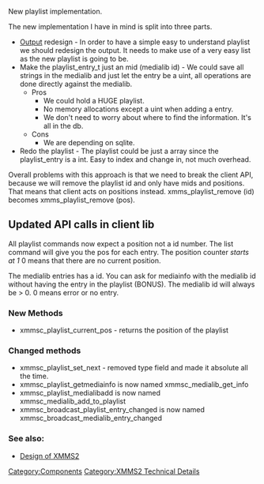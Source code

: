 {{Navbar}}

New playlist implementation.

The new implementation I have in mind is split into three parts.

* [[Component:Output | Output]] redesign - In order to have a simple easy to understand playlist we should redesign the output. It needs to make use of a very easy list as the new playlist is going to be.
* Make the playlist_entry_t just an mid (medialib id) - We could save all strings in the medialib and just let the entry be a uint, all operations are done directly against the medialib.
**Pros
*** We could hold a HUGE playlist.
*** No memory allocations except a uint when adding a entry.
*** We don't need to worry about where to find the information. It's all in the db.
** Cons
*** We are depending on sqlite.
* Redo the playlist - The playlist could be just a array since the playlist_entry is a int. Easy to index and change in, not much overhead.

Overall problems with this approach is that we need to break the client API, because we will remove the playlist id and only have mids and positions. That means that client acts on positions instead. xmms_playlist_remove (id) becomes xmms_playlist_remove (pos).

== Updated API calls in client lib ==

All playlist commands now expect a position not a id number. The list command will give you the pos for each entry. The position counter ''starts at 1'' 0 means that there are no current position.

The medialib entries has a id. You can ask for mediainfo with the medialib id without having the entry in the playlist (BONUS). The medialib id will always be > 0. 0 means error or no entry. 

=== New Methods ===
* xmmsc_playlist_current_pos - returns the position of the playlist

=== Changed methods ===
* xmmsc_playlist_set_next - removed type field and made it absolute all the time.
* xmmsc_playlist_getmediainfo is now named xmmsc_medialib_get_info
* xmmsc_playlist_medialibadd is now named xmmsc_medialib_add_to_playlist
* xmmsc_broadcast_playlist_entry_changed is now named xmmsc_broadcast_medialib_entry_changed


===See also:===
* [[Design of XMMS2]]

[[Category:Components]]
[[Category:XMMS2 Technical Details]]